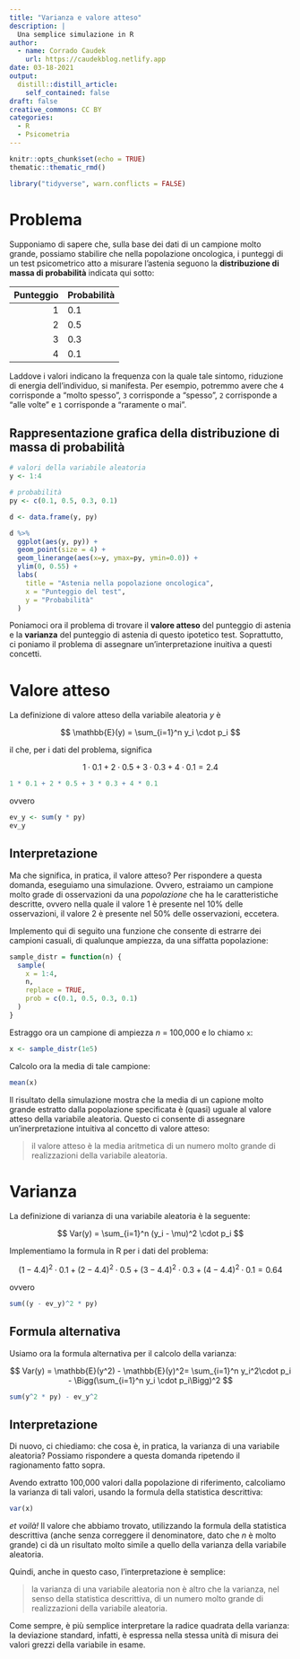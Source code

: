 ```yaml
---
title: "Varianza e valore atteso"
description: |
  Una semplice simulazione in R
author:
  - name: Corrado Caudek
    url: https://caudekblog.netlify.app
date: 03-18-2021
output:
  distill::distill_article:
    self_contained: false
draft: false
creative_commons: CC BY
categories:
  - R
  - Psicometria
---
```



```r
knitr::opts_chunk$set(echo = TRUE)
thematic::thematic_rmd()
```

```r
library("tidyverse", warn.conflicts = FALSE)
```


# Problema

Supponiamo di sapere che, sulla base dei dati di un campione molto grande, possiamo stabilire che nella popolazione oncologica, i punteggi di un test psicometrico atto a misurare l'astenia seguono la __distribuzione di massa di probabilità__ indicata qui sotto:

         
| Punteggio | Probabilità |
|----------:|:------------|
| 1         | 0.1         |
| 2         | 0.5         |
| 3         | 0.3         |
| 4         | 0.1         |

Laddove i valori indicano la frequenza con la quale tale sintomo, riduzione di energia dell'individuo, si manifesta. Per esempio, potremmo avere che `4` corrisponde a "molto spesso", `3` corrisponde a "spesso", `2` corrisponde a "alle volte" e `1` corrisponde a "raramente o mai".  

## Rappresentazione grafica della distribuzione di massa di probabilità

```r
# valori della variabile aleatoria
y <- 1:4

# probabilità
py <- c(0.1, 0.5, 0.3, 0.1)

d <- data.frame(y, py)

d %>% 
  ggplot(aes(y, py)) +
  geom_point(size = 4) +
  geom_linerange(aes(x=y, ymax=py, ymin=0.0)) +
  ylim(0, 0.55) +
  labs(
    title = "Astenia nella popolazione oncologica",
    x = "Punteggio del test",
    y = "Probabilità"
  )
```


Poniamoci ora il problema di trovare il **valore atteso** del punteggio di astenia e la **varianza** del punteggio di astenia di questo ipotetico test.  Soprattutto, ci poniamo il problema di assegnare un'interpretazione inuitiva a questi concetti.


# Valore atteso

La definizione di valore atteso della variabile aleatoria $y$ è

$$
\mathbb{E}(y) = \sum_{i=1}^n y_i \cdot p_i
$$

il che, per i dati del problema, significa

$$
1 \cdot 0.1 + 2 \cdot 0.5 + 3 \cdot 0.3 + 4 \cdot 0.1 = 2.4
$$

```r
1 * 0.1 + 2 * 0.5 + 3 * 0.3 + 4 * 0.1
```
ovvero

```r
ev_y <- sum(y * py)
ev_y
```


## Interpretazione

Ma che significa, in pratica, il valore atteso?  Per rispondere a questa domanda, eseguiamo una simulazione.  Ovvero, estraiamo un campione molto grade di osservazioni da una *popolazione* che ha le caratteristiche descritte, ovvero nella quale il valore 1 è presente nel 10% delle osservazioni, il valore 2 è presente nel 50% delle osservazioni, eccetera. 

Implemento qui di seguito una funzione che consente di estrarre dei campioni casuali, di qualunque ampiezza, da una siffatta popolazione:

```r
sample_distr = function(n) { 
  sample(
    x = 1:4, 
    n, 
    replace = TRUE, 
    prob = c(0.1, 0.5, 0.3, 0.1)
  ) 
}
```

Estraggo ora un campione di ampiezza $n$ = 100,000 e lo chiamo `x`:

```r
x <- sample_distr(1e5)
```

Calcolo ora la media di tale campione:

```r
mean(x)
```

Il risultato della simulazione mostra che la media di un capione molto grande estratto dalla popolazione specificata è (quasi) uguale al valore atteso della variabile aleatoria. Questo ci consente di assegnare un'inerpretazione intuitiva al concetto di valore atteso:

> il valore atteso è la media aritmetica di un numero molto grande di realizzazioni della variabile aleatoria.


# Varianza

La definizione di varianza di una variabile aleatoria è la seguente:

$$
Var(y) = \sum_{i=1}^n (y_i - \mu)^2 \cdot p_i
$$

Implementiamo la formula in R per i dati del problema:

$$
(1 - 4.4)^2 \cdot 0.1 + (2 - 4.4)^2 \cdot 0.5 +(3 - 4.4)^2 \cdot 0.3 +(4 - 4.4)^2 \cdot 0.1 = 0.64
$$

ovvero 

```r
sum((y - ev_y)^2 * py)
```


## Formula alternativa

Usiamo ora la formula alternativa per il calcolo della varianza:

$$
Var(y) = \mathbb{E}(y^2) - \mathbb{E}(y)^2= \sum_{i=1}^n y_i^2\cdot p_i - \Bigg(\sum_{i=1}^n y_i \cdot p_i\Bigg)^2
$$

```r
sum(y^2 * py) - ev_y^2
```


## Interpretazione

Di nuovo, ci chiediamo: che cosa è, in pratica, la varianza di una variabile aleatoria? Possiamo rispondere a questa domanda ripetendo il ragionamento fatto sopra. 

Avendo extratto 100,000 valori dalla popolazione di riferimento, calcoliamo la varianza di tali valori, usando la formula della statistica descrittiva:

```r
var(x)
```

_et voilà!_ Il valore che abbiamo trovato, utilizzando la formula della statistica descrittiva (anche senza correggere il denominatore, dato che $n$ è molto grande) ci dà un risultato molto simile a quello della varianza della variabile aleatoria. 

Quindi, anche in questo caso, l'interpretazione è semplice: 

> la varianza di una variabile aleatoria non è altro che la varianza, nel senso della statistica descrittiva, di un numero molto grande di realizzazioni della variabile aleatoria.

Come sempre, è più semplice interpretare la radice quadrata della varianza: la deviazione standard, infatti, è espressa nella stessa unità di misura dei valori grezzi della variabile in esame.


